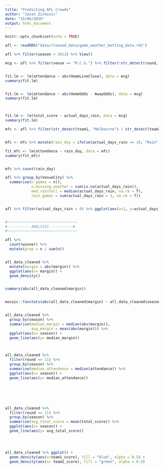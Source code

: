 ```yaml
---
title: "Predicting AFL Crowds"
author: "Jason Zivkovic"
date: "15/06/2019"
output: html_document
---
```


```r
knitr::opts_chunk$set(echo = TRUE)
```



```r
afl <- readRDS("data/cleaned_data/game_weather_betting_data.rds")
```





```r
afl %>% filter(season > 2013) %>% View()
```




```r
mcg <- afl %>% filter(venue == "M.C.G.") %>% filter(!str_detect(round, "Final"))


fit.lm <- lm(attendance ~ abs(HomeLineClose), data = mcg)
summary(fit.lm)


fit.lm <- lm(attendance ~ abs(HomeOdds - AwayOdds), data = mcg)
summary(fit.lm)



fit.lm <- lm(total_score ~ actual_days_rain, data = mcg)
summary(fit.lm)

```



```r
mfc <- afl %>% filter(str_detect(team1, "Melbourne") | str_detect(team2, "Melbourne")) %>% filter(venue == "M.C.G.") %>% filter(!str_detect(round, "Final"))


mfc <- mfc %>% mutate(rain_day = ifelse(actual_days_rain >= 10, "Rain", "Dry"))

fit_mfc <- lm(attendance ~ rain_day, data = mfc)
summary(fit_mfc)


mfc %>% count(rain_day)

```






```r
afl %>% group_by(VenueCity) %>% 
  summarise(n_games = n(), 
            n_missing_weather = sum(is.na(actual_days_rain)), 
            med_rainfall = median(actual_days_rain, na.rm = T),
            rain_games = sum(actual_days_rain > 1, na.rm = T))


afl %>% filter(actual_days_rain > 0) %>% ggplot(aes(x=1, y=actual_days_rain)) + geom_boxplot()


#~~~~~~~~~~~~~~~~~~~~~~~~~~~~~~~~
#---------- ANALYSIS ----------#
#~~~~~~~~~~~~~~~~~~~~~~~~~~~~~~~~

afl %>% 
  count(winner) %>% 
  mutate(prop = n / sum(n))


all_data_cleaned %>% 
  mutate(margin = abs(margin)) %>% 
  ggplot(aes(x= margin)) +
  geom_density()


summary(abs(all_data_cleaned$margin))


mosaic::favstats(abs(all_data_cleaned$margin) ~ all_data_cleaned$season)


all_data_cleaned %>% 
  group_by(season) %>% 
  summarise(median_margin = median(abs(margin)),
            avg_margin = mean(abs(margin))) %>% 
  ggplot(aes(x= season)) +
  geom_line(aes(y= median_margin))



all_data_cleaned %>% 
  filter(round <= 11) %>% 
  group_by(season) %>% 
  summarise(median_attendance = median(attendance)) %>% 
  ggplot(aes(x= season)) +
  geom_line(aes(y= median_attendance))






all_data_cleaned %>% 
  filter(round <= 11) %>% 
  group_by(season) %>% 
  summarise(avg_total_score = mean(total_score)) %>% 
  ggplot(aes(x= season)) +
  geom_line(aes(y= avg_total_score))




all_data_cleaned %>% ggplot() +
  geom_density(aes(x=team1_score), fill = "blue", alpha = 0.5) +
  geom_density(aes(x= team2_score), fill = "green", alpha = 0.5)

```

